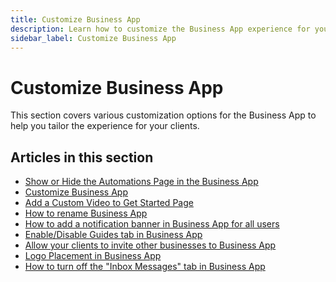 ```yaml
---
title: Customize Business App
description: Learn how to customize the Business App experience for your clients
sidebar_label: Customize Business App
---
```


# Customize Business App

This section covers various customization options for the Business App to help you tailor the experience for your clients.

## Articles in this section

- [Show or Hide the Automations Page in the Business App](/administration/platform-settings/customize-business-app/show-or-hide-automations-page)
- [Customize Business App](/administration/platform-settings/customize-business-app/customize-business-app)
- [Add a Custom Video to Get Started Page](/administration/platform-settings/customize-business-app/add-custom-video-to-get-started-page)
- [How to rename Business App](/administration/platform-settings/customize-business-app/rename-business-app)
- [How to add a notification banner in Business App for all users](/administration/platform-settings/customize-business-app/notification-banner)
- [Enable/Disable Guides tab in Business App](/administration/platform-settings/customize-business-app/enable-disable-guides)
- [Allow your clients to invite other businesses to Business App](/administration/platform-settings/customize-business-app/allow-clients-invite-other-businesses)
- [Logo Placement in Business App](/administration/platform-settings/customize-business-app/logo-placement-in-business-app)
- [How to turn off the "Inbox Messages" tab in Business App](/administration/platform-settings/customize-business-app/how-to-turn-off-the-inbox-messages-tab)